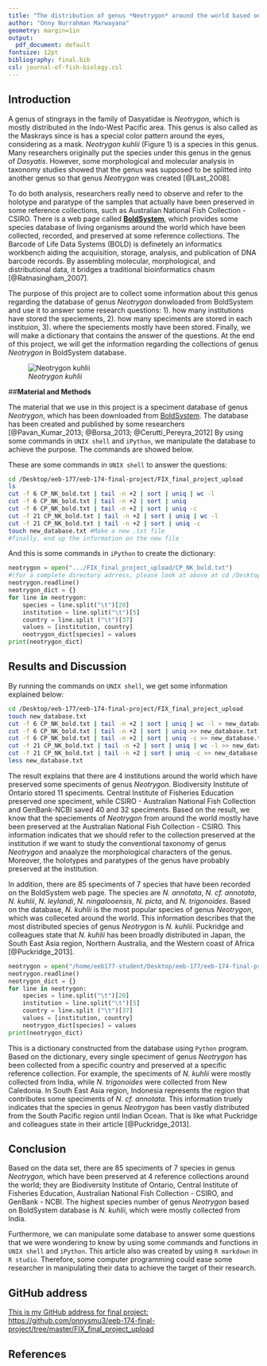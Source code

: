 ```yaml
---
title: "The distribution of genus *Neotrygon* around the world based on BoldSystem database"
author: "Onny Nurrahman Marwayana"
geometry: margin=1in
output:
  pdf_document: default
fontsize: 12pt
bibliography: final.bib
csl: journal-of-fish-biology.csl
---
```


## **Introduction**

A genus of stingrays in the family of Dasyatidae is *Neotrygon*, which is mostly distributed in the Indo-West Pacific area. This genus is also called as the Maskrays since is has a special color pattern around the eyes, considering as a mask. *Neotrygon kuhlii* (Figure 1) is a species in this genus. Many researchers originally put the species under this genus in the genus of *Dasyatis*. However, some morphological and molecular analysis in taxonomy studies showed that the genus was supposed to be splitted into another genus so that genus *Neotrygon* was created [@Last_2008].

To do both analysis, researchers really need to observe and refer to the holotype and paratype of the samples that actually have been preserved in some reference collections, such as Australian National Fish Collection - CSIRO. There is a web page called [**BoldSystem**](http://www.boldsystems.org/)\footnote{http://www.boldsystems.org/index.php/databases}, which provides some species database of living organisms around the world which have been collected, recorded, and preserved at some reference collections. The Barcode of Life Data Systems (BOLD) is definetely an informatics workbench aiding the acquisition, storage, analysis, and publication of DNA barcode records. By assembling molecular, morphological, and distributional data, it bridges a traditional bioinformatics chasm [@Ratnasingham_2007]. 

The purpose of this project are to collect some information about this genus regarding the database of genus *Neotrygon* donwloaded from BoldSystem and use it to answer some research questions: 1). how many institutions have stored the speciements, 2). how many speciments are stored in each instituion, 3). where the speciements mostly have been stored. Finally, we will make a dictionary that contains the answer of the questions. At the end of this project, we will get the information regarding the collections of genus *Neotrygon* in BoldSystem database.

\clearpage



![*Neotrygon kuhlii*](/home/eeb177-student/Desktop/eeb-177/eeb-174-final-project/FIX_final_project_upload/Blue-spotted_Stingray_(Neotrygon_kuhlii)_(8465011759).jpg)

\clearpage


##**Material and Methods**

The material that we use in this project is a speciment database of genus *Neotrygon*, which has been downloaded from [BoldSystem](http://www.boldsystems.org/index.php/Public_SearchTerms). The database has been created and published by some researchers [@Pavan_Kumar_2013; @Borsa_2013; @Cerutti_Pereyra_2012] By using some commands in `UNIX shell` and `iPython`, we manipulate the database to achieve the purpose. The commands are showed below.

These are some  commands in `UNIX shell` to answer the questions:
```bash
cd /Desktop/eeb-177/eeb-174-final-project/FIX_final_project_upload
ls
cut -f 6 CP_NK_bold.txt | tail -n +2 | sort | uniq | wc -l
cut -f 6 CP_NK_bold.txt | tail -n +2 | sort | uniq
cut -f 6 CP_NK_bold.txt | tail -n +2 | sort | uniq -c 
cut -f 21 CP_NK_bold.txt | tail -n +2 | sort | uniq | wc -l 
cut -f 21 CP_NK_bold.txt | tail -n +2 | sort | uniq -c 
touch new_database.txt #Make a new .txt file
#finally, end up the information on the new file
```

And this is some commands in `iPython` to create the dictionary:
```python
neotrygon = open(".../FIX_final_project_upload/CP_NK_bold.txt")
#(for a complete directory adrress, please look at above at cd /Desktop ...)
neotrygon.readline()
neotrygon_dict = {}
for line in neotrygon:
    species = line.split("\t")[20]
    institution = line.split("\t")[5]
    country = line.split ("\t")[37]
    values = [institution, country]
    neotrygon_dict[species] = values
print(neotrygon_dict)
```

\clearpage


## **Results and Discussion**

By running the commands on `UNIX shell`, we get some information explained below:

```bash
cd /Desktop/eeb-177/eeb-174-final-project/FIX_final_project_upload
touch new_database.txt
cut -f 6 CP_NK_bold.txt | tail -n +2 | sort | uniq | wc -l > new_database.txt
cut -f 6 CP_NK_bold.txt | tail -n +2 | sort | uniq >> new_database.txt
cut -f 6 CP_NK_bold.txt | tail -n +2 | sort | uniq -c >> new_database.txt
cut -f 21 CP_NK_bold.txt | tail -n +2 | sort | uniq | wc -l >> new_database.txt
cut -f 21 CP_NK_bold.txt | tail -n +2 | sort | uniq -c >> new_database.txt
less new_database.txt

```


The result explains that there are 4 institutions around the world which have preserved some speciments of genus *Neotrygon*. Biodiversity Institute of Ontario stored 11 speciments. Central Institute of Fisheries Education preserved one speciment, while CSIRO - Australian National Fish Collection and GenBank-NCBI saved 40 and 32 speciments. Based on the result, we know that the speciements of *Neotrygon* from around the world mostly have been preserved at the Australian National Fish Collection - CSIRO. This information indicates that we should refer to the collection preserved at the institution if we want to study the conventional taxonomy of genus *Neotrygon* and anaalyze the morphological characters of the genus. Moreover, the holotypes and paratypes of the genus have probably preserved at the institution. 

In addition, there are 85 speciments of 7 species that have been recorded on the BoldSystem web page. The species are *N. annotata*, *N. cf. annotata*, *N. kuhlii*, *N. leylandi*, *N. ningalooensis*, *N. picta*, and *N. trigonoides*. Based on the database, *N. kuhlii* is the most popular species of genus *Neotrygon*, which was colleceted around the world. This information describes that the most distributed species of genus *Neotrygon* is *N. kuhlii*. Puckridge and colleagues state that *N. kuhlii* has been broadly distributed in Japan, the South East Asia region, Northern Australia, and the Western coast of Africa [@Puckridge_2013].


```python
neotrygon = open("/home/eeb177-student/Desktop/eeb-177/eeb-174-final-project/CP_NK_bold.txt")
neotrygon.readline()
neotrygon_dict = {}
for line in neotrygon:
    species = line.split("\t")[20]
    institution = line.split("\t")[5]
    country = line.split ("\t")[37]
    values = [institution, country]
    neotrygon_dict[species] = values
print(neotrygon_dict)

```

This is a dictionary constructed from the database using `Python` program. Based on the dictionary, every single speciment of genus *Neotrygon* has been collected from a specific country and preserved at a specific reference collection. For example, the speciments of *N. kuhlii* were mostly collected from India, while *N. trigonoides* were collected from New Caledonia. In South East Asia region, Indonesia represents the region that contributes some speciments of *N. cf. annotata*. This information truely indicates that the species in genus *Neotrygon* has been vastly distributed from the South Pacific region until Indian Ocean. That is like what Puckridge and colleagues state in their article [@Puckridge_2013].


## **Conclusion**

Based on the data set, there are 85 speciments of 7 species in genus *Neotrygon*, which have been preserved at 4 reference collections around the world; they are Biodiversity Institute of Ontario, Central Institute of Fisheries Education, Australian National Fish Collection - CSIRO, and GenBank - NCBI. The highest species number of genus *Neotrygon* based on BoldSystem database is *N. kuhlii*, which were mostly collected from India.

Furthermore, we can manipulate some database to answer some questions that we were wondering to know by using some commands and functions in `UNIX shell` and `iPython`. This article also was created by using `R markdown` in `R studio`. Therefore, some computer programming could ease some researcher in manipulating their data to achieve the target of their research.

## **GitHub address**

[This is my GitHub address for final project: https://github.com/onnysmu3/eeb-174-final-project/tree/master/FIX_final_project_upload](https://github.com/onnysmu3/eeb-174-final-project/tree/master/FIX_final_project_upload)

\clearpage


## **References**

